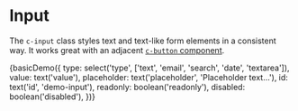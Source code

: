 
<Meta title="Components/Input" decorators={[withKnobs]} />

# Input

The `c-input` class styles text and text-like form elements in a consistent way. It works great with an adjacent [`c-button` component](/?path=/story/components-button--elements).

<Preview>
  <Story name="Text Elements" height="100px">
    {basicDemo({
      type: select('type', ['text', 'email', 'search', 'date', 'textarea']),
      value: text('value'),
      placeholder: text('placeholder', 'Placeholder text…'),
      id: text('id', 'demo-input'),
      readonly: boolean('readonly'),
      disabled: boolean('disabled'),
    })}
  </Story>
</Preview>
